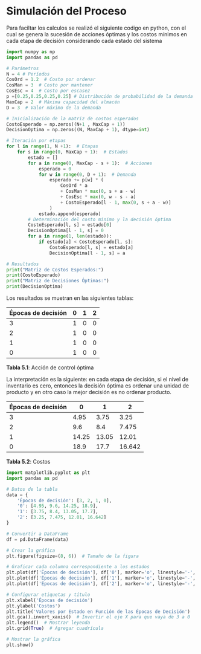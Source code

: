 # Simulación del Proceso
Para faciltar los calculos se realizó el siguiente codigo en python, con el cual se genera la sucesión de acciones óptimas y los costos mínimos en cada etapa de decisión considerando cada estado del sistema
```python
import numpy as np
import pandas as pd

# Parámetros
N = 4 # Períodos
CosOrd = 1.2  # Costo por ordenar
CosMan = 3  # Costo por mantener
CosEsc = 4  # Costo por escasez
p =[0.25,0.25,0.25,0.25] # Distribución de probabilidad de la demanda
MaxCap = 2  # Máxima capacidad del almacén
D = 3  # Valor máximo de la demanda

# Inicialización de la matriz de costos esperados
CostoEsperado = np.zeros((N+1 , MaxCap + 1))
DecisionOptima = np.zeros((N, MaxCap + 1), dtype=int)

# Iteración por etapas
for l in range(1, N +1):  # Etapas
    for s in range(0, MaxCap + 1):  # Estados
        estado = []
        for a in range(0, MaxCap - s + 1):  # Acciones
            esperado = 0
            for w in range(0, D + 1):  # Demanda
                esperado += p[w] * (
                    CosOrd * a
                    + CosMan * max(0, s + a - w)
                    + CosEsc * max(0, w - s - a)
                    + CostoEsperado[l - 1, max(0, s + a - w)]
                )
            estado.append(esperado)
        # Determinación del costo mínimo y la decisión óptima
        CostoEsperado[l, s] = estado[0]
        DecisionOptima[l - 1, s] = 0
        for a in range(1, len(estado)):
            if estado[a] < CostoEsperado[l, s]:
                CostoEsperado[l, s] = estado[a]
                DecisionOptima[l - 1, s] = a

# Resultados
print("Matriz de Costos Esperados:")
print(CostoEsperado)
print("Matriz de Decisiones Óptimas:")
print(DecisionOptima)

```

Los resultados se muetran en las siguientes tablas:

| **Épocas de decisión** | **0** | **1** | **2** |
|-------------------------|-------|-------|-------|
| 3                       | 1     | 0     | 0     |
| 2                       | 1     | 0     | 0     |
| 1                       | 1     | 0     | 0     |
| 0                       | 1     | 0     | 0     |

**Tabla 5.1**: Acción de control óptima

La interpretación es la siguiente: en cada etapa de decisión, si el nivel de inventario es cero, entonces la decisión óptima es ordenar una unidad de producto y en otro caso la mejor decisión es no ordenar producto.




| **Épocas de decisión** | **0** | **1** | **2** |
|-------------------------|-------|-------|-------|
| 3                       | 4.95  | 3.75  | 3.25  |
| 2                       | 9.6   | 8.4   | 7.475 |
| 1                       | 14.25 | 13.05 | 12.01 |
| 0                       | 18.9  | 17.7  | 16.642|

**Tabla 5.2**: Costos





```python
import matplotlib.pyplot as plt
import pandas as pd

# Datos de la tabla
data = {
    'Épocas de decisión': [3, 2, 1, 0],
    '0': [4.95, 9.6, 14.25, 18.9],
    '1': [3.75, 8.4, 13.05, 17.7],
    '2': [3.25, 7.475, 12.01, 16.642]
}

# Convertir a DataFrame
df = pd.DataFrame(data)

# Crear la gráfica
plt.figure(figsize=(8, 6))  # Tamaño de la figura

# Graficar cada columna correspondiente a los estados
plt.plot(df['Épocas de decisión'], df['0'], marker='o', linestyle='-', label='Estado 0')
plt.plot(df['Épocas de decisión'], df['1'], marker='o', linestyle='-', label='Estado 1')
plt.plot(df['Épocas de decisión'], df['2'], marker='o', linestyle='-', label='Estado 2')

# Configurar etiquetas y título
plt.xlabel('Épocas de decisión')
plt.ylabel('Costos')
plt.title('Valores por Estado en Función de las Épocas de Decisión')
plt.gca().invert_xaxis()  # Invertir el eje X para que vaya de 3 a 0
plt.legend()  # Mostrar leyenda
plt.grid(True)  # Agregar cuadrícula

# Mostrar la gráfica
plt.show()

```

